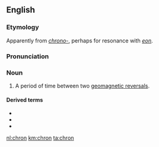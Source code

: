{{also|chroń}}
==English==
{{wikipedia}}

===Etymology===
Apparently from ''[[chrono-]]'', perhaps for resonance with ''[[eon]]''.

===Pronunciation===
{{rfp|lang=en}}

===Noun===
{{en-noun}}

# {{lb|en|geology}} A period of time between two [[w:Geomagnetic reversal|geomagnetic reversals]].

====Derived terms====
* {{l|en|chronozone}}
* {{l|en|subchron}}
* {{l|en|superchron}}

[[nl:chron]]
[[km:chron]]
[[ta:chron]]